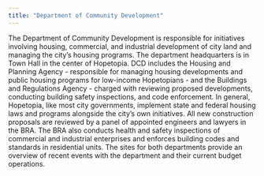 ```yaml
---
title: "Department of Community Development"
---
```


The Department of Community Development is responsible for initiatives involving housing, commercial, and industrial development of city land and managing the city's housing programs. The department headquarters is in Town Hall in the center of Hopetopia. DCD includes the Housing and Planning Agency - responsible for managing housing developments and public housing programs for low-income Hopetopians - and the Buildings and Regulations Agency - charged with reviewing proposed developments, conducting building safety inspections, and code enforcement. In general, Hopetopia, like most city governments, implement state and federal housing laws and programs alongside the city's own initiatives. All new construction proposals are reviewed by a panel of appointed engineers and lawyers in the BRA. The BRA also conducts health and safety inspections of commercial and industrial enterprises and enforces building codes and standards in residential units. The sites for both departments provide an overview of recent events with the department and their current budget operations. 
